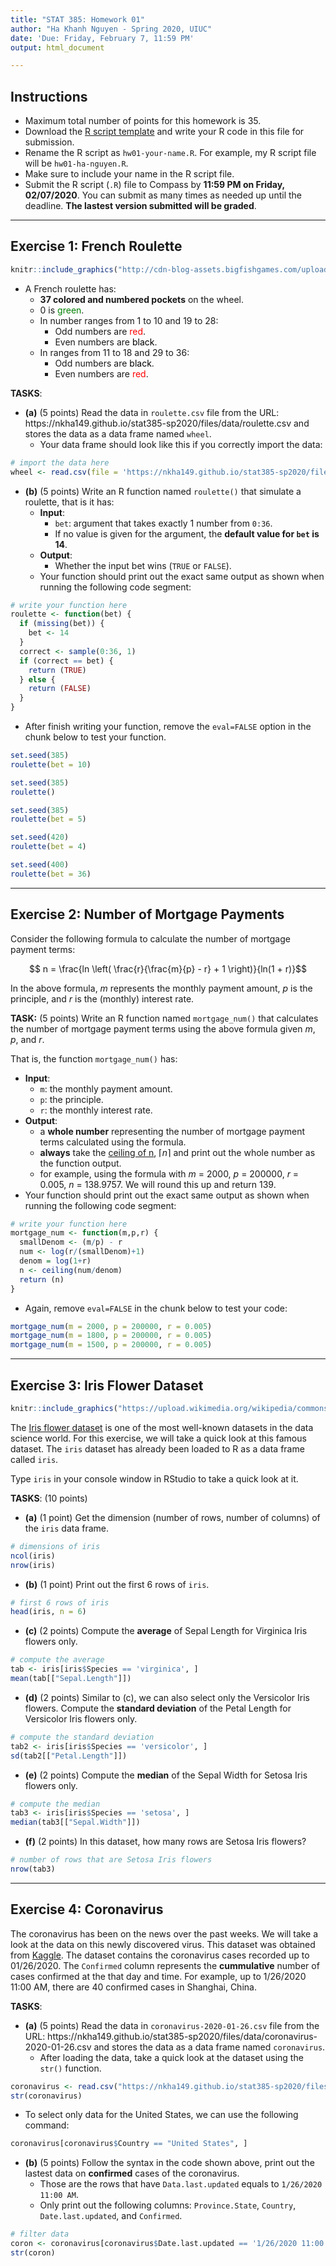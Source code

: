 ```yaml
---
title: "STAT 385: Homework 01"
author: "Ha Khanh Nguyen - Spring 2020, UIUC"
date: 'Due: Friday, February 7, 11:59 PM'
output: html_document

---
```


## Instructions

- Maximum total number of points for this homework is 35.
- Download the [R script template](hw01-your-name.R) and write your R code in this file for submission.
- Rename the R script as `hw01-your-name.R`. For example, my R script file will be `hw01-ha-nguyen.R`.
- Make sure to include your name in the R script file.
- Submit the R script (`.R`) file to Compass by **11:59 PM on Friday, 02/07/2020**. You can submit as many times as needed up until the deadline. **The lastest version submitted will be graded**.

---

## Exercise 1: French Roulette

```r
knitr::include_graphics("http://cdn-blog-assets.bigfishgames.com/uploads/2013/11/6-4-European-Roulette.png")
```

- A French roulette has:
  - **37 colored and numbered pockets** on the wheel.
  - 0 is <span style="color:green">green</span>.
  - In number ranges from 1 to 10 and 19 to 28: 
    - Odd numbers are <span style="color:red">red</span>.
    - Even numbers are <span style="color:black">black</span>.
  - In ranges from 11 to 18 and 29 to 36:
    - Odd numbers are <span style="color:black">black</span>.
    - Even numbers are <span style="color:red">red</span>.

**TASKS**:

- **(a)** (5 points) Read the data in `roulette.csv` file from the URL: https://nkha149.github.io/stat385-sp2020/files/data/roulette.csv and stores the data as a data frame named `wheel`.
  - Your data frame should look like this if you correctly import the data:

```r
# import the data here
wheel <- read.csv(file = 'https://nkha149.github.io/stat385-sp2020/files/data/roulette.csv')
```

- **(b)** (5 points) Write an R function named `roulette()` that simulate a roulette, that is it has:
  - **Input**:
    - `bet`: argument that takes exactly 1 number from `0:36`.
    - If no value is given for the argument, the **default value for `bet` is 14**.
  - **Output**:
    - Whether the input bet wins (`TRUE` or `FALSE`).
  - Your function should print out the exact same output as shown when running the following code segment:
  
```r
# write your function here
roulette <- function(bet) {
  if (missing(bet)) {
    bet <- 14
  }
  correct <- sample(0:36, 1)
  if (correct == bet) {
    return (TRUE)
  } else {
    return (FALSE)
  }
}
```

  - After finish writing your function, remove the `eval=FALSE` option in the chunk below to test your function.

```r
set.seed(385)
roulette(bet = 10)

set.seed(385)
roulette()

set.seed(385)
roulette(bet = 5)

set.seed(420)
roulette(bet = 4)

set.seed(400)
roulette(bet = 36)
```

---

## Exercise 2: Number of Mortgage Payments

Consider the following formula to calculate the number of mortgage payment terms:

$$ n = \frac{ln \left( \frac{r}{\frac{m}{p} - r} + 1 \right)}{ln(1 + r)}$$

In the above formula, $m$ represents the monthly payment amount, $p$ is the principle, and $r$ is the (monthly) interest rate.

**TASK:** (5 points) Write an R function named `mortgage_num()` that calculates the number of mortgage payment terms using the above formula given $m$, $p$, and $r$.

That is, the function `mortgage_num()` has:

- **Input**:
  - `m`: the monthly payment amount.
  - `p`: the principle.
  - `r`: the monthly interest rate.
- **Output**:
  - a **whole number** representing the number of mortgage payment terms calculated using the formula.
  - **always** take the [ceiling of n](https://en.wikipedia.org/wiki/Floor_and_ceiling_functions), $\lceil n \rceil$ and print out the whole number as the function output.
  - for example, using the formula with $m$ = 2000, $p$ = 200000, $r$ = 0.005, $n$ = 138.9757. We will round this up and return 139.
- Your function should print out the exact same output as shown when running the following code segment:
  
```r
# write your function here
mortgage_num <- function(m,p,r) {
  smallDenom <- (m/p) - r 
  num <- log(r/(smallDenom)+1)
  denom = log(1+r)
  n <- ceiling(num/denom)
  return (n)
}
```

- Again, remove `eval=FALSE` in the chunk below to test your code:

```r
mortgage_num(m = 2000, p = 200000, r = 0.005)
mortgage_num(m = 1800, p = 200000, r = 0.005)
mortgage_num(m = 1500, p = 200000, r = 0.005)
```

---

## Exercise 3: Iris Flower Dataset

```r
knitr::include_graphics("https://upload.wikimedia.org/wikipedia/commons/thumb/3/3e/Irises-Vincent_van_Gogh.jpg/785px-Irises-Vincent_van_Gogh.jpg")
```


The [Iris flower dataset](https://www.kaggle.com/arshid/iris-flower-dataset) is one of the most well-known datasets in the data science world. For this exercise, we will take a quick look at this famous dataset. The `iris` dataset has already been loaded to R as a data frame called `iris`.

Type `iris` in your console window in RStudio to take a quick look at it.

**TASKS**: (10 points)

- **(a)** (1 point) Get the dimension (number of rows, number of columns) of the `iris` data frame.

```r
# dimensions of iris
ncol(iris)
nrow(iris)
```

- **(b)** (1 point) Print out the first 6 rows of `iris`.

```r
# first 6 rows of iris
head(iris, n = 6)
```


- **(c)** (2 points) Compute the **average** of Sepal Length for Virginica Iris flowers only.

```r
# compute the average
tab <- iris[iris$Species == 'virginica', ]
mean(tab[["Sepal.Length"]])
```

- **(d)** (2 points) Similar to (c), we can also select only the Versicolor Iris flowers. Compute the **standard deviation** of the Petal Length for Versicolor Iris flowers only.

```r
# compute the standard deviation
tab2 <- iris[iris$Species == 'versicolor', ] 
sd(tab2[["Petal.Length"]])
```

- **(e)** (2 points) Compute the **median** of the Sepal Width for Setosa Iris flowers only.

```r
# compute the median
tab3 <- iris[iris$Species == 'setosa', ] 
median(tab3[["Sepal.Width"]])
```

- **(f)** (2 points) In this dataset, how many rows are Setosa Iris flowers?

```r
# number of rows that are Setosa Iris flowers
nrow(tab3)
```

---

## Exercise 4: Coronavirus

The coronavirus has been on the news over the past weeks. We will take a look at the data on this newly discovered virus. This dataset was obtained from [Kaggle](https://www.kaggle.com/brendaso/2019-coronavirus-dataset-01212020-01262020). The dataset contains the coronavirus cases recorded up to 01/26/2020. The `Confirmed` column represents the **cummulative** number of cases confirmed at the that day and time. For example, up to 1/26/2020 11:00 AM, there are 40 confirmed cases in Shanghai, China.

**TASKS**:

- **(a)** (5 points) Read the data in `coronavirus-2020-01-26.csv` file from the URL: https://nkha149.github.io/stat385-sp2020/files/data/coronavirus-2020-01-26.csv and stores the data as a data frame named `coronavirus`.
  - After loading the data, take a quick look at the dataset using the `str()` function.

```r
coronavirus <- read.csv("https://nkha149.github.io/stat385-sp2020/files/data/coronavirus-2020-01-26.csv")
str(coronavirus)
```

- To select only data for the United States, we can use the following command:

```r
coronavirus[coronavirus$Country == "United States", ]
```

- **(b)** (5 points) Follow the syntax in the code shown above, print out the lastest data on **confirmed** cases of the coronavirus.
  - Those are the rows that have `Data.last.updated` equals to `1/26/2020 11:00 AM`.
  - Only print out the following columns: `Province.State`, `Country`, `Date.last.updated`, and `Confirmed`.

```r
# filter data
coron <- coronavirus[coronavirus$Date.last.updated == '1/26/2020 11:00 AM', 2:5] 
str(coron)
```


